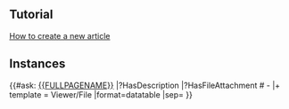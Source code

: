== Tutorial ==
[[Item:OSW52c2c5a6bbc84fcb8eab0fa69857e7dc|How to create a new article]]

== Instances ==
{{#ask: [[{{FULLPAGENAME}}]]
|?HasDescription
|?HasFileAttachment  # - |+ template = Viewer/File
|format=datatable
|sep=
}}